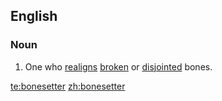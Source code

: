 ==English==

===Noun===
{{en-noun|sg=[[bone]][[setter]]}}

# One who [[realign]]s [[broken]] or [[disjointed]] bones.

[[te:bonesetter]]
[[zh:bonesetter]]